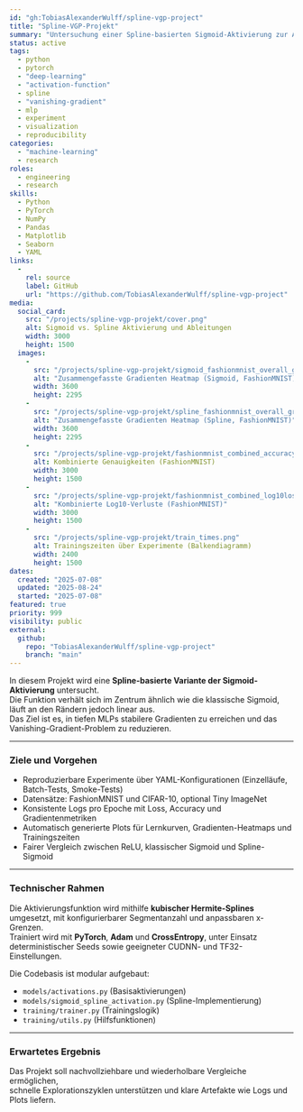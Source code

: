 ```yaml
---
id: "gh:TobiasAlexanderWulff/spline-vgp-project"
title: "Spline-VGP-Projekt"
summary: "Untersuchung einer Spline-basierten Sigmoid-Aktivierung zur Abschwächung des Vanishing-Gradient-Problems in tiefen MLPs; reproduzierbare Experimente mit Auto-Plots im Vergleich zu ReLU und Sigmoid."
status: active
tags: 
  - python
  - pytorch
  - "deep-learning"
  - "activation-function"
  - spline
  - "vanishing-gradient"
  - mlp
  - experiment
  - visualization
  - reproducibility
categories: 
  - "machine-learning"
  - research
roles: 
  - engineering
  - research
skills: 
  - Python
  - PyTorch
  - NumPy
  - Pandas
  - Matplotlib
  - Seaborn
  - YAML
links: 
  - 
    rel: source
    label: GitHub
    url: "https://github.com/TobiasAlexanderWulff/spline-vgp-project"
media: 
  social_card: 
    src: "/projects/spline-vgp-projekt/cover.png"
    alt: Sigmoid vs. Spline Aktivierung und Ableitungen
    width: 3000
    height: 1500
  images: 
    - 
      src: "/projects/spline-vgp-projekt/sigmoid_fashionmnist_overall_gradient_heatmap.png"
      alt: "Zusammengefasste Gradienten Heatmap (Sigmoid, FashionMNIST)"
      width: 3600
      height: 2295
    - 
      src: "/projects/spline-vgp-projekt/spline_fashionmnist_overall_gradient_heatmap.png"
      alt: "Zusammengefasste Gradienten Heatmap (Spline, FashionMNIST)"
      width: 3600
      height: 2295
    - 
      src: "/projects/spline-vgp-projekt/fashionmnist_combined_accuracy.png"
      alt: Kombinierte Genauigkeiten (FashionMNIST)
      width: 3000
      height: 1500
    - 
      src: "/projects/spline-vgp-projekt/fashionmnist_combined_log10loss.png"
      alt: "Kombinierte Log10-Verluste (FashionMNIST)"
      width: 3000
      height: 1500
    - 
      src: "/projects/spline-vgp-projekt/train_times.png"
      alt: Trainingszeiten über Experimente (Balkendiagramm)
      width: 2400
      height: 1500
dates: 
  created: "2025-07-08"
  updated: "2025-08-24"
  started: "2025-07-08"
featured: true
priority: 999
visibility: public
external: 
  github: 
    repo: "TobiasAlexanderWulff/spline-vgp-project"
    branch: "main"
---
```


In diesem Projekt wird eine **Spline-basierte Variante der Sigmoid-Aktivierung** untersucht.  
Die Funktion verhält sich im Zentrum ähnlich wie die klassische Sigmoid, läuft an den Rändern jedoch linear aus.  
Das Ziel ist es, in tiefen MLPs stabilere Gradienten zu erreichen und das Vanishing-Gradient-Problem zu reduzieren.  

---

### Ziele und Vorgehen
- Reproduzierbare Experimente über YAML-Konfigurationen (Einzelläufe, Batch-Tests, Smoke-Tests)  
- Datensätze: FashionMNIST und CIFAR-10, optional Tiny ImageNet  
- Konsistente Logs pro Epoche mit Loss, Accuracy und Gradientenmetriken  
- Automatisch generierte Plots für Lernkurven, Gradienten-Heatmaps und Trainingszeiten  
- Fairer Vergleich zwischen ReLU, klassischer Sigmoid und Spline-Sigmoid  

---

### Technischer Rahmen
Die Aktivierungsfunktion wird mithilfe **kubischer Hermite-Splines** umgesetzt, mit konfigurierbarer Segmentanzahl und anpassbaren x-Grenzen.  
Trainiert wird mit **PyTorch**, **Adam** und **CrossEntropy**, unter Einsatz deterministischer Seeds sowie geeigneter CUDNN- und TF32-Einstellungen.  

Die Codebasis ist modular aufgebaut:  
- `models/activations.py` (Basisaktivierungen)  
- `models/sigmoid_spline_activation.py` (Spline-Implementierung)  
- `training/trainer.py` (Trainingslogik)  
- `training/utils.py` (Hilfsfunktionen)  

---

### Erwartetes Ergebnis
Das Projekt soll nachvollziehbare und wiederholbare Vergleiche ermöglichen,  
schnelle Explorationszyklen unterstützen und klare Artefakte wie Logs und Plots liefern.  

